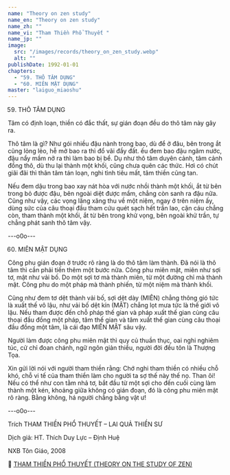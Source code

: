 ```yaml
---
name: "Theory on zen study"
name_en: "Theory on zen study"
name_zh: ""
name_vi: "Tham Thiền Phổ Thuyết "
name_jp: ""
image:
  src: "/images/records/theory_on_zen_study.webp"
  alt: ""
publishDate: 1992-01-01
chapters:
  - "59. THÔ TÂM DỤNG"  
  - "60. MIÊN MẬT DỤNG"  
master: "laiguo_miaoshu"
---
```


59. THÔ TÂM DỤNG

Tâm có định loạn, thiền có đắc thất, sự gián đoạn đều do thô tâm này gây ra.

Thô tâm là gì? Như gói nhiều đậu nành trong bao, dù để ở đâu, bên trong ắt cũng lỏng lẻo, hễ mở bao ra thì đổ vãi đầy đất. 
ếu đem bao đậu ngâm nước, đậu nẩy mầm nở ra thì làm bao bị bể. Dụ như thô tâm duyên cảnh, tâm cảnh đồng thô, dù thu lại thành một khối, cũng chưa quên các thức. 
Hơi có chút giãi đãi thì thân tâm tán loạn, nghi tình tiêu mất, tâm thiền cũng tan.

Nếu đem dậu trong bao xay nát hòa với nước nhồi thành một khối, ắt từ bên trong bỏ được đậu, bên ngoài diệt được mầm, chẳng còn sanh ra đậu nữa. 
Cũng như vậy, các vọng lăng xăng thu về một niệm, ngay ở trên niệm ấy, dùng sức của câu thoại đầu tham cứu quét sạch hết trần lao, cặn cáu chẳng còn, tham thành một khối, ắt từ bên trong khử vọng, bên ngoài khử trần, tự chẳng phát sanh thô tâm vậy.


---o0o---


60. MIÊN MẬT DỤNG

Công phu gián đoạn ở trước rõ ràng là do thô tâm làm thành. 
Đã nói là thô tâm thì cần phải tiến thêm một bước nữa. 
Công phu miên mật, miên như sợi tơ, mật như vải bố. 
Do một sợi tơ mà thành miên, từ một đường chỉ mà thành mật. 
Công phu do một pháp mà thành phiến, từ một niệm mà thành khối.

Cũng như đem tơ dệt thành vải bố, sợi dệt dày (MIÊN) chẳng thông gió tức là xuất thế vô lậu, như vải bố dệt kín (MẬT) chẳng lọt mưa tức là thế giới vô lậu. 
Nếu tham được đến chỗ pháp thế gian và pháp xuất thế gian cùng câu thoại đầu đồng một pháp, tâm thế gian và tâm xuất thế gian cùng câu thoại đầu đồng một tâm, là cái đạo MIÊN MẬT sâu vậy.

Người làm được công phu miên mật thì quy củ thuần thục, oai nghi nghiêm túc, cử chỉ đoan chánh, ngữ ngôn giản thiểu, người đời đều tôn là Thượng Tọa.

Xin gửi lời nói với người tham thiền rằng: Chớ nghi tham thiền có nhiều chỗ khó, chỗ vi tế của tham thiền làm cho người ta sợ thế này thế nọ. 
Than ôi! Nếu có thể như con tằm nhả tơ, bắt đầu từ một sợi cho đến cuối cùng làm thành một kén, khoảng giữa không có gián đoạn, đó là công phu miên mật rõ ràng. 
Bằng không, há người chẳng bằng vật ư!


---o0o---


Trích THAM THIỀN PHỔ THUYẾT – LAI QUẢ THIỀN SƯ

Dịch giả: HT. Thích Duy Lực – Định Huệ

NXB Tôn Giáo, 2008

📖 <a href="https://www.niemphat.vn/downloads/thien-tong/hoc-thien/tham-thien-pho-thuyet-ts-lai-qua-ht-duy-luc-dich.pdf" target="_blank">THAM THIỀN PHỔ THUYẾT (THEORY ON THE STUDY OF ZEN)</a>